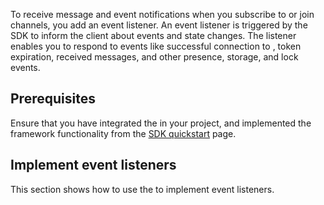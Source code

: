 
To receive message and event notifications when you subscribe to or join channels, you add an event listener. An event listener is triggered by the SDK to inform the client about <Vg k="SIG" /> events and state changes. The listener enables you to respond to events like successful connection to <Vg k="SIG" />, token expiration, received messages, and other presence, storage, and lock events.

## Prerequisites

Ensure that you have integrated the <Vpd k="SDK" /> in your project, and implemented the framework functionality from the [SDK quickstart](../get-started/sdk-quickstart) page.
    
## Implement event listeners

This section shows how to use the <Vg k="MESS_SDK"/> to implement event listeners.

<ProjectImplement/>

